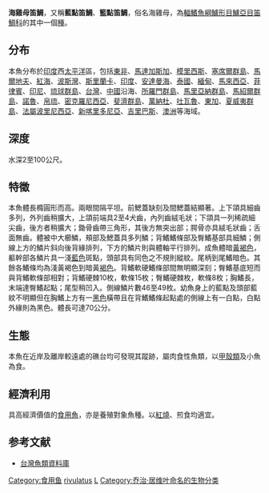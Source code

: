{{Speciesbox
| name = 海雞母笛鯛
| image = Lutjanus rivulatus.jpg
| image_width = 250px
| status = NE
| status_system = iucn3.1
| genus = Lutjanus
| species = rivulatus
| authority = [[Cuvier|Cuvier]], 1828
| synonyms = *''Diacope sinal''<br /><small>Montrouzier, 1857</small>
*''Diacope coeruleopunctata''<br /><small>Cuvier, 1828</small>
*''Diacope rivulata''<br /><small>Cuvier, 1828</small>
*''Mesoprion myriaster''<br /><small>Liénard, 1839</small>
*''Mesoprion quadripunctatus''<br /><small>Günther, 1859</small>
*''Mesoprion parvidens''<br /><small>Macleay, 1882</small>
*''Diacope caeruleopunctata''<br /><small>Cuvier, 1828</small>
*''Diacope alboguttata''<br /><small>Valenciennes, 1831</small>
}}
'''海雞母笛鯛'''，又稱'''藍點笛鯛'''、'''籃點笛鯛'''，俗名海雞母，為[[輻鰭魚綱|輻鰭魚綱]][[鱸形目|鱸形目]][[鱸亞目|鱸亞目]][[笛鯛科|笛鯛科]]的其中一個[[種|種]]。

==分布==
本魚分布於[[印度|印度]]西[[太平洋|太平洋]]區，包括[[東非|東非]]、[[馬達加斯加|馬達加斯加]]、[[模里西斯|模里西斯]]、[[塞席爾群島|塞席爾群島]]、[[馬爾地夫|馬爾地夫]]、[[紅海|紅海]]、[[波斯灣|波斯灣]]、[[斯里蘭卡|斯里蘭卡]]、[[印度|印度]]、[[安達曼海|安達曼海]]、[[泰國|泰國]]、[[緬甸|緬甸]]、[[馬來西亞|馬來西亞]]、[[菲律賓|菲律賓]]、[[印尼|印尼]]、[[琉球群島|琉球群島]]、[[台灣|台灣]]、[[中國|中國]]沿海、[[所羅門群島|所羅門群島]]、[[馬里亞納群島|馬里亞納群島]]、[[馬紹爾群島|馬紹爾群島]]、[[諾魯|諾魯]]、[[帛琉|帛琉]]、[[密克羅尼西亞|密克羅尼西亞]]、[[斐濟群島|斐濟群島]]、[[萬納杜|萬納杜]]、[[吐瓦魯|吐瓦魯]]、[[東加|東加]]、[[夏威夷群島|夏威夷群島]]、[[法屬波里尼西亞|法屬波里尼西亞]]、[[新喀里多尼亞|新喀里多尼亞]]、[[吉里巴斯|吉里巴斯]]、[[澳洲|澳洲]]等海域。

==深度==
水深2至100公尺。

==特徵==
本魚體長橢圓形而高。兩眼間隔平坦。前鰓蓋缺刻及間鰓蓋結顯著。上下頜具細齒多列，外列齒稍擴大，上頜前端具2至4犬齒，內列齒絨毛狀；下頜具一列稀疏細尖齒，後方者稍擴大；鋤骨齒帶三角形，其後方無突出部；腭骨亦具絨毛狀齒；舌面無齒。體被中大櫛鱗，頰部及鰓蓋具多列鱗；背鰭鰭條部及臀鰭基部具細鱗；側線上方的鱗片斜向後背緣排列，下方的鱗片則與體軸平行排列。成魚體暗[[黃褐色|黃褐色]]，軀幹部各鱗片具一淺[[藍色|藍色]]斑點，頭部具有同色之不規則縱紋。尾柄到尾鰭暗色。其餘各鰭條均為淺黃褐色到暗黃[[褐色|褐色]]。背鰭軟硬鰭條部間無明顯深刻；臀鰭基底短而與背鰭軟條部相對；背鰭硬棘10枚，軟條15枚；臀鰭硬棘枚，軟條8枚；胸鰭長，末端達臀鰭起點；尾型稍凹入。側線鱗片數46至49枚。幼魚身上的藍點及頭部藍紋不明顯但在胸鰭上方有一[[黑色|黑色]]橫帶且在背鰭鰭條起點處的側線上有一白點，白點外緣則為黑色。體長可達70公分。

==生態==
本魚在近岸及離岸較遠處的礁台均可發現其蹤跡，屬肉食性魚類，以[[甲殼類|甲殼類]]及小魚為食。

==經濟利用==
具高經濟價值的[[食用魚|食用魚]]，亦是養殖對象魚種。以[[紅燒|紅燒]]、煎食均適宜。

==参考文献==
*[http://fishdb.sinica.edu.tw/ 台灣魚類資料庫] {{Wayback|url=http://fishdb.sinica.edu.tw/ |date=20080410000437 }}
{{Taxonbar|from=Q3235279}}

[[Category:食用鱼|Category:食用鱼]]
[[Category:笛鯛屬|rivulatus]]
[[Category:1828年描述的魚類|L]]
[[Category:乔治·居维叶命名的生物分类|Category:乔治·居维叶命名的生物分类]]